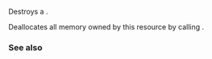 {{cpp/experimental/pmr/monotonic_buffer_resource/title|~monotonic_buffer_resource}}
{{cpp/experimental/lib extensions/pmr/monotonic_buffer_resource/navbar}}
{{dcl begin}}
{{dcl|since=libfund_ts | 1=
virtual ~monotonic_buffer_resource();
}}
{{dcl end}}

Destroys a {{tt|monotonic_buffer_resource}}.

Deallocates all memory owned by this resource by calling {{c|this-&gt;release()}}.

=== See also ===
{{dsc begin}}
{{dsc inc|cpp/experimental/monotonic_buffer_resource/dsc release}}
{{dsc end}}